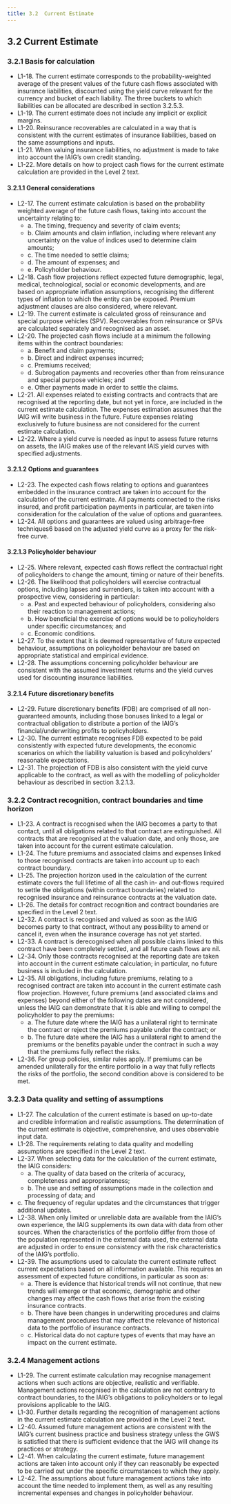 ```yaml
---
title: 3.2	Current Estimate
---
```


## 3.2	Current Estimate
### 3.2.1	Basis for calculation
- L1-18. The current estimate corresponds to the probability-weighted average of the present values of the future cash flows associated with insurance liabilities, discounted using the yield curve relevant for the currency and bucket of each liability. The three buckets to which liabilities can be allocated are described in section 3.2.5.3.
- L1-19.  The current estimate does not include any implicit or explicit margins.
- L1-20. Reinsurance recoverables are calculated in a way that is consistent with the current estimates of insurance liabilities, based on the same assumptions and inputs.
- L1-21. When valuing insurance liabilities, no adjustment is made to take into account the IAIG’s own credit standing.
- L1-22. More details on how to project cash flows for the current estimate calculation are provided in the Level 2 text.

#### 3.2.1.1	General considerations
- L2-17. The current estimate calculation is based on the probability weighted average of the future cash flows, taking into account the uncertainty relating to:
  - a. The timing, frequency and severity of claim events;
  - b. Claim amounts and claim inflation, including where relevant any uncertainty on the value of indices used to determine claim amounts;
  - c. The time needed to settle claims;
  - d. The amount of expenses; and
  - e. Policyholder behaviour.
- L2-18. Cash flow projections reflect expected future demographic, legal, medical, technological, social or economic developments, and are based on appropriate inflation assumptions, recognising the different types of inflation to which the entity can be exposed. Premium adjustment clauses are also considered, where relevant.
- L2-19. The current estimate is calculated gross of reinsurance and special purpose vehicles (SPV). Recoverables from reinsurance or SPVs are calculated separately and recognised as an asset.
- L2-20. The projected cash flows include at a minimum the following items within the contract boundaries:
  - a. Benefit and claim payments;
  - b. Direct and indirect expenses incurred;
  - c. Premiums received;
  - d. Subrogation payments and recoveries other than from reinsurance and special purpose vehicles; and
  - e. Other payments made in order to settle the claims.
- L2-21. All expenses related to existing contracts and contracts that are recognised at the reporting date, but not yet in force, are included in the current estimate calculation. The expenses estimation assumes that the IAIG will write business in the future. Future expenses relating exclusively to future business are not considered for the current estimate calculation.
- L2-22. Where a yield curve is needed as input to assess future returns on assets, the IAIG makes use of the relevant IAIS yield curves with specified adjustments.

#### 3.2.1.2	Options and guarantees
- L2-23. The expected cash flows relating to options and guarantees embedded in the insurance contract are taken into account for the calculation of the current estimate. All payments connected to the risks insured, and profit participation payments in particular, are taken into consideration for the calculation of the value of options and guarantees.
- L2-24. All options and guarantees are valued using arbitrage-free techniques6 based on the adjusted yield curve as a proxy for the risk-free curve.

#### 3.2.1.3	Policyholder behaviour
- L2-25. Where relevant, expected cash flows reflect the contractual right of policyholders to change the amount, timing or nature of their benefits.
- L2-26. The likelihood that policyholders will exercise contractual options, including lapses and surrenders, is taken into account with a prospective view, considering in particular:
  - a. Past and expected behaviour of policyholders, considering also their reaction to management actions;
  - b. How beneficial the exercise of options would be to policyholders under specific circumstances; and
  - c. Economic conditions.
- L2-27. To the extent that it is deemed representative of future expected behaviour, assumptions on policyholder behaviour are based on appropriate statistical and empirical evidence.
- L2-28. The assumptions concerning policyholder behaviour are consistent with the assumed investment returns and the yield curves used for discounting insurance liabilities.
 
#### 3.2.1.4	Future discretionary benefits
- L2-29. Future discretionary benefits (FDB) are comprised of all non-guaranteed amounts, including those bonuses linked to a legal or contractual obligation to distribute a portion of the IAIG’s financial/underwriting profits to policyholders.
- L2-30. The current estimate recognises FDB expected to be paid consistently with expected future developments, the economic scenarios on which the liability valuation is based and policyholders’ reasonable expectations.
- L2-31. The projection of FDB is also consistent with the yield curve applicable to the contract, as well as with the modelling of policyholder behaviour as described in section 3.2.1.3.

### 3.2.2	Contract recognition, contract boundaries and time horizon
- L1-23. A contract is recognised when the IAIG becomes a party to that contact, until all obligations related to that contract are extinguished. All contracts that are recognised at the valuation date, and only those, are taken into account for the current estimate calculation.
- L1-24. The future premiums and associated claims and expenses linked to those recognised contracts are taken into account up to each contract boundary.
- L1-25. The projection horizon used in the calculation of the current estimate covers the full lifetime of all the cash in- and out-flows required to settle the obligations (within contract boundaries) related to recognised insurance and reinsurance contracts at the valuation date.
- L1-26.  The details for contract recognition and contract boundaries are specified in the Level 2 text.
- L2-32. A contract is recognised and valued as soon as the IAIG becomes party to that contract, without any possibility to amend or cancel it, even when the insurance coverage has not yet started.
- L2-33. A contract is derecognised when all possible claims linked to this contract have been completely settled, and all future cash flows are nil.
- L2-34. Only those contracts recognised at the reporting date are taken into account in the current estimate calculation; in particular, no future business is included in the calculation.
- L2-35. All obligations, including future premiums, relating to a recognised contract are taken into account in the current estimate cash flow projection. However, future premiums (and associated claims and expenses) beyond either of the following dates are not considered, unless the IAIG can demonstrate that it is able and willing to compel the policyholder to pay the premiums:
  - a. The future date where the IAIG has a unilateral right to terminate the contract or reject the premiums payable under the contract; or
  - b. The future date where the IAIG has a unilateral right to amend the premiums or the benefits payable under the contract in such a way that the premiums fully reflect the risks.
- L2-36. For group policies, similar rules apply. If premiums can be amended unilaterally for the entire portfolio in a way that fully reflects the risks of the portfolio, the second condition above is considered to be met.
 
### 3.2.3	Data quality and setting of assumptions
- L1-27. The calculation of the current estimate is based on up-to-date and credible information and realistic assumptions. The determination of the current estimate is objective, comprehensive, and uses observable input data.
- L1-28. The requirements relating to data quality and modelling assumptions are specified in the Level 2 text.
- L2-37.  When selecting data for the calculation of the current estimate, the IAIG considers:
  - a. The quality of data based on the criteria of accuracy, completeness and appropriateness;
  - b. The use and setting of assumptions made in the collection and processing of data; and
- c. The frequency of regular updates and the circumstances that trigger additional updates.
- L2-38. When only limited or unreliable data are available from the IAIG’s own experience, the IAIG supplements its own data with data from other sources. When the characteristics of the portfolio differ from those of the population represented in the external data used, the external data are adjusted in order to ensure consistency with the risk characteristics of the IAIG’s portfolio.
- L2-39. The assumptions used to calculate the current estimate reflect current expectations based on all information available. This requires an assessment of expected future conditions, in particular as soon as:
  - a. There is evidence that historical trends will not continue, that new trends will emerge or that economic, demographic and other changes may affect the cash flows that arise from the existing insurance contracts.
  - b. There have been changes in underwriting procedures and claims management procedures that may affect the relevance of historical data to the portfolio of insurance contracts.
  - c. Historical data do not capture types of events that may have an impact on the current estimate.

### 3.2.4	Management actions
- L1-29. The current estimate calculation may recognise management actions when such actions are objective, realistic and verifiable. Management actions recognised in the calculation are not contrary to contract boundaries, to the IAIG’s obligations to policyholders or to legal provisions applicable to the IAIG.
- L1-30. Further details regarding the recognition of management actions in the current estimate calculation are provided in the Level 2 text.
- L2-40. Assumed future management actions are consistent with the IAIG’s current business practice and business strategy unless the GWS is satisfied that there is sufficient evidence that the IAIG will change its practices or strategy.
- L2-41. When calculating the current estimate, future management actions are taken into account only if they can reasonably be expected to be carried out under the specific circumstances to which they apply.
- L2-42. The assumptions about future management actions take into account the time needed to implement them, as well as any resulting incremental expenses and changes in policyholder behaviour.


